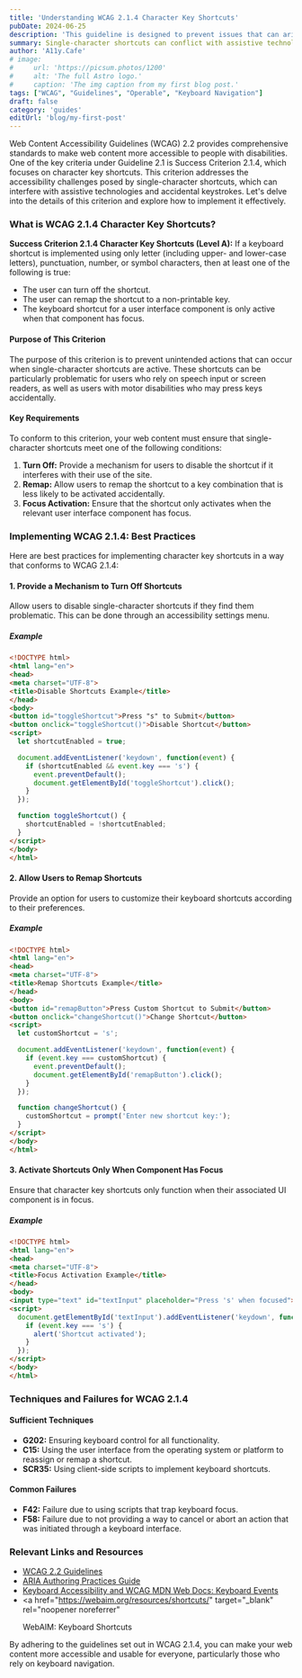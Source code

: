 ```yaml
---
title: 'Understanding WCAG 2.1.4 Character Key Shortcuts'
pubDate: 2024-06-25
description: 'This guideline is designed to prevent issues that can arise from the use of single-character key shortcuts'
summary: Single-character shortcuts can conflict with assistive technologies, such as screen readers, or can be accidentally activated, causing confusion or unintended actions. By providing users with control over these shortcuts, we can improve the accessibility and usability of web content for all users.
author: 'A11y.Cafe'
# image:
#     url: 'https://picsum.photos/1200'
#     alt: 'The full Astro logo.'
#     caption: 'The img caption from my first blog post.'
tags: ["WCAG", "Guidelines", "Operable", "Keyboard Navigation"]
draft: false
category: 'guides'
editUrl: 'blog/my-first-post'
---
```

 

Web Content Accessibility Guidelines (WCAG) 2.2 provides comprehensive standards to make web content more accessible to people with disabilities. One of the key criteria under Guideline 2.1 is Success Criterion 2.1.4, which focuses on character key shortcuts. This criterion addresses the accessibility challenges posed by single-character shortcuts, which can interfere with assistive technologies and accidental keystrokes. Let's delve into the details of this criterion and explore how to implement it effectively.

### What is WCAG 2.1.4 Character Key Shortcuts?

**Success Criterion 2.1.4 Character Key Shortcuts (Level A):** If a keyboard shortcut is implemented using only letter (including upper- and lower-case letters), punctuation, number, or symbol characters, then at least one of the following is true:
- The user can turn off the shortcut.
- The user can remap the shortcut to a non-printable key.
- The keyboard shortcut for a user interface component is only active when that component has focus.

#### Purpose of This Criterion

The purpose of this criterion is to prevent unintended actions that can occur when single-character shortcuts are active. These shortcuts can be particularly problematic for users who rely on speech input or screen readers, as well as users with motor disabilities who may press keys accidentally.

#### Key Requirements

To conform to this criterion, your web content must ensure that single-character shortcuts meet one of the following conditions:

1. **Turn Off:** Provide a mechanism for users to disable the shortcut if it interferes with their use of the site.
2. **Remap:** Allow users to remap the shortcut to a key combination that is less likely to be activated accidentally.
3. **Focus Activation:** Ensure that the shortcut only activates when the relevant user interface component has focus.

### Implementing WCAG 2.1.4: Best Practices

Here are best practices for implementing character key shortcuts in a way that conforms to WCAG 2.1.4:

#### 1. Provide a Mechanism to Turn Off Shortcuts

Allow users to disable single-character shortcuts if they find them problematic. This can be done through an accessibility settings menu.

##### Example

```html
<!DOCTYPE html>
<html lang="en">
<head>
<meta charset="UTF-8">
<title>Disable Shortcuts Example</title>
</head>
<body>
<button id="toggleShortcut">Press "s" to Submit</button>
<button onclick="toggleShortcut()">Disable Shortcut</button>
<script>
  let shortcutEnabled = true;

  document.addEventListener('keydown', function(event) {
    if (shortcutEnabled && event.key === 's') {
      event.preventDefault();
      document.getElementById('toggleShortcut').click();
    }
  });

  function toggleShortcut() {
    shortcutEnabled = !shortcutEnabled;
  }
</script>
</body>
</html>
```

#### 2. Allow Users to Remap Shortcuts

Provide an option for users to customize their keyboard shortcuts according to their preferences.

##### Example

```html
<!DOCTYPE html>
<html lang="en">
<head>
<meta charset="UTF-8">
<title>Remap Shortcuts Example</title>
</head>
<body>
<button id="remapButton">Press Custom Shortcut to Submit</button>
<button onclick="changeShortcut()">Change Shortcut</button>
<script>
  let customShortcut = 's';

  document.addEventListener('keydown', function(event) {
    if (event.key === customShortcut) {
      event.preventDefault();
      document.getElementById('remapButton').click();
    }
  });

  function changeShortcut() {
    customShortcut = prompt('Enter new shortcut key:');
  }
</script>
</body>
</html>
```

#### 3. Activate Shortcuts Only When Component Has Focus

Ensure that character key shortcuts only function when their associated UI component is in focus.

##### Example

```html
<!DOCTYPE html>
<html lang="en">
<head>
<meta charset="UTF-8">
<title>Focus Activation Example</title>
</head>
<body>
<input type="text" id="textInput" placeholder="Press 's' when focused">
<script>
  document.getElementById('textInput').addEventListener('keydown', function(event) {
    if (event.key === 's') {
      alert('Shortcut activated');
    }
  });
</script>
</body>
</html>
```

### Techniques and Failures for WCAG 2.1.4

#### Sufficient Techniques

- **G202:** Ensuring keyboard control for all functionality.
- **C15:** Using the user interface from the operating system or platform to reassign or remap a shortcut.
- **SCR35:** Using client-side scripts to implement keyboard shortcuts.

#### Common Failures

- **F42:** Failure due to using scripts that trap keyboard focus.
- **F58:** Failure due to not providing a way to cancel or abort an action that was initiated through a keyboard interface.

### Relevant Links and Resources

- <a href="https://www.w3.org/WAI/WCAG22/quickref/" target="_blank">
    WCAG 2.2 Guidelines
  </a> 
- <a href="https://www.w3.org/WAI/ARIA/apg/" target="_blank">
    ARIA Authoring Practices Guide
  </a>
- <a href="https://webaim.org/techniques/keyboard/" target="_blank">
    Keyboard Accessibility and WCAG
  </a>
  <a
    href="https://developer.mozilla.org/en-US/docs/Web/API/KeyboardEvent"
    target="_blank"
    rel="noopener noreferrer"
  >
    MDN Web Docs: Keyboard Events
  </a>
- <a
    href="https://webaim.org/resources/shortcuts/"
    target="_blank"
    rel="noopener noreferrer"
  >
    WebAIM: Keyboard Shortcuts
  </a>

By adhering to the guidelines set out in WCAG 2.1.4, you can make your web content more accessible and usable for everyone, particularly those who rely on keyboard navigation.